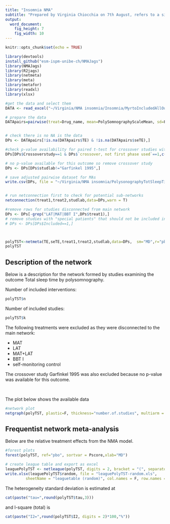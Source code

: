 ```yaml
---
title: "Insomnia NMA"
subtitle: "Prepared by Virginia Chiocchia on 7th August, refers to a single outcome analysis (Total sleep time by polysomnography) in a frequentist setting"
output: 
  word_document: 
    fig_height: 7
    fig_width: 10
---
```


```r
knitr::opts_chunk$set(echo = TRUE)
```

<!-- Make sure you have the needed libraries from R-Cran and Github: -->
<!-- devtools -->
<!-- NMAJags -->
<!-- R2jags -->
<!-- netmeta -->
<!-- meta -->
<!-- metafor -->
<!-- readxl -->
```r
library(devtools)
install_github("esm-ispm-unibe-ch/NMAJags")
library(NMAJags)
library(R2jags)
library(netmeta)
library(meta)
library(metafor)
library(readxl)
library(xlsx)
```

```r
#get the data and select them
DATA <- read_excel("~/Virginia/NMA insomnia/Insomnia/MyrtoIncludedAllOutcomesClean27.6dVirgiRenamedInterventions.xlsx", na = "NA")


```

```r
# prepare the data
DATApairs=pairwise(treat=Drug_name, mean=PolySomnographyScaleMean, sd=PolySomnographyScaleSD, n=PolySomnographyScaleParticipants, data=DATA, studlab = Study_name, sm= "MD")


# check there is no NA is the data
DPs <- DATApairs[!is.na(DATApairs$TE) & !is.na(DATApairs$seTE),]

#check p-value availability for paired t-test for crossover studies with both phases used
DPs[DPs$Crossoverstudy==1 & DPs$`crossover, not first phase used`==1,c("Study_name","treat1","treat2")]

# no p-value available for this outcome so remove crossover study
DPs <- DPs[DPs$studlab!="Garfinkel 1995",]

# save adjusted pairwise dataset for MAs
write.csv(DPs, file = "~/Virginia/NMA insomnia/PolysonographyTotSleepTime_pairwise.csv")


# run netconnection first to check for potential sub-networks
netconnection(treat1,treat2,studlab,data=DPs,warn = T)

#remove rows for studies disconnected from main network
DPs <- DPs[-grep("LAT|MAT|BBT I",DPs$treat1),]
# remove studies with "special patients" that should not be included in main analysis
# DPs <- DPs[DPs$Included==1,]



polyTST<-netmeta(TE,seTE,treat1,treat2,studlab,data=DPs,  sm="MD",r="pbo",comb.fixed =F, comb.random = T)
polyTST

```

## Description of the network


Below is a description for the network formed by studies examining the outcome Total sleep time by polysomnography.

Number of included interventions:
```r
polyTST$n
```
Number of included studies:
```r
polyTST$k
```

The following treatments were excluded as they were disconnected to the main network:

  * MAT
  * LAT
  * MAT+LAT
  * BBT I
  * self-monitoring control
  
The crossover study Garfinkel 1995 was also excluded because no p-value was available for this outcome.
  
\    

  
 The plot below shows the available data\
```r
#network plot
netgraph(polyTST, plastic=F, thickness="number.of.studies", multiarm = F, points=T, col=1, number.of.studies=T)
```




## Frequentist network meta-analysis 

Below are the relative treatment effects from the NMA model. 

```r

#forest plots
forest(polyTST, ref="pbo", sortvar = Pscore,xlab="MD")
```
```r

# create league table and export as excel
leaguePolyTST <- netleague(polyTST, digits = 2, bracket = "(", separator = " to ")
write.xlsx(leaguePolyTST$random, file = "leaguePolyTST-random.xls",
         sheetName = "leaguetable (random)", col.names = F, row.names = F)
```

The heterogeneity standard deviation is estimated at
```r
cat(paste("tau=",round(polyTST$tau,3)))
```
and I-square (total) is 
```r
cat(paste("I2=",round(polyTST$I2, digits = 2)*100,"%"))
```

<!-- There is little/no/important evidence of inconsistency in the data. There are in total -->

<!-- ```{r echo=FALSE, message=FALSE, warning=FALSE} -->
<!-- split=netsplit(SOL) -->
<!-- SIDEp=split$compare.random$p -->
<!-- SIDEp=SIDEp[!is.na(SIDEp)] -->
<!-- #proportion of inconsistent loops -->
<!-- cat(length(SIDEp)) -->
<!-- ``` -->

<!-- comparisons in the network, and there is inconsistency (according to SIDE p-value<0.10) in -->

<!-- ```{r, echo=F, message=FALSE, warning=FALSE} -->
<!-- cat(length(SIDEp[SIDEp<=0.1])) -->
<!-- ``` -->
<!-- loops which gives a % of inconsistent loops equal to -->
<!-- ```{r, echo=F, message=FALSE, warning=FALSE} -->
<!-- cat(paste(round((length(SIDEp[SIDEp<=0.1])/length(SIDEp))*100,1),"%")) -->
<!-- ``` -->



<!-- The p-value from the design-by-treatment test is -->

<!-- ```{r, echo=FALSE, message=FALSE, warning=FALSE} -->
<!-- a=decomp.design(SOL) -->
<!-- print(round(a$Q.inc.random$pval,3)) -->
<!-- ``` -->

